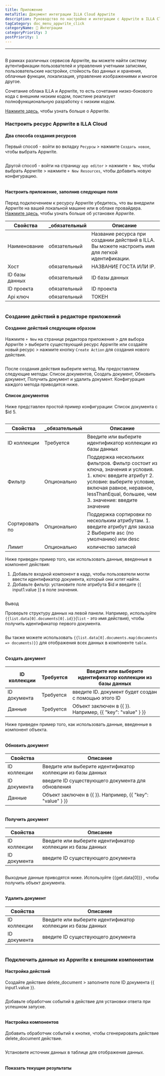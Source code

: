 ```yaml
---
title: Приложение
metaTitle: Документ интеграции ILLA Cloud Appwrite
description: Руководство по настройке и интеграции с Appwrite в ILLA Cloud
tagCategory: doc_menu_appwrite_click
categoryName: 🔨 Интеграции
categoryPriority: 3
postPriority: 1
---
```


* * *

## <Heading hidden>Appwrite База данных</Heading>

В рамках различных сервисов Appwrite, вы можете найти систему аутентификации пользователей и управления учетными записями, пользовательские настройки, стойкость баз данных и хранения, облачные функции, локализация, управление изображениями и многое другое. 

Сочетание облака ILLA и Appwrite, то есть сочетание низко-бокового кода с внешним низким кодом, поистине реализует полнофункциональную разработку с низким кодом.

[Нажмите здесь](https://appwrite.io/), чтобы узнать больше о Appwrite.

### Настроить ресурс Appwrite в ILLA Cloud

#### Два способа создания ресурсов

Первый способ - войти во вкладку `Ресурсы` > нажмите `Создать новое`, чтобы выбрать Appwrite. 

<img src='https://cdn.illacloud.com/official-website/img/docs/assemble/appwrite1.png' alt="" />

Другой способ - войти на страницу `app editor` > нажмите `+ New`, чтобы выбрать Appwrite > нажмите `+ New Resources`, чтобы добавить новую конфигурацию. 

<img src='https://cdn.illacloud.com/official-website/img/docs/assemble/appwrite2.png' alt="" />

#### Настроить приложение, заполнив следующие поля

Перед подключением к ресурсу Appwrite убедитесь, что вы внедрили Appwrite на вашей локальной машине или в облаке провайдера. [Нажмите здесь](https://appwrite.io/docs/installation), чтобы узнать больше об установке Appwrite. 

| Свойства       | \_обязательный | Описание                                                                                          |
| -------------- | -------------- | ------------------------------------------------------------------------------------------------- |
| Наименование   | обязательный   | Название ресурса при создании действий в ILLA. Вы можете настроить имя для легкой идентификации.  |
| Хост           | обязательный   | НАЗВАНИЕ ГОСТА ИЛИ IP.                                                                            |
| ID базы данных | обязательный   | ID базы данных                                                                                    |
| ID проекта     | обязательный   | ID проекта                                                                                        |
| Api ключ       | обязательный   | ТОКЕН                                                                                             |

<img src='https://cdn.illacloud.com/official-website/img/docs/assemble/appwrite3.png' alt="" />

### Создание действий в редакторе приложений

#### Создание действий следующим образом

Нажмите `+ New` на странице редактора приложения > для выбора Appwrite > выберите существующий ресурс Appwrite или создайте новый ресурс > нажмите кнопку `Create Action` для создания нового действия. 

<img src='https://cdn.illacloud.com/official-website/img/docs/assemble/appwrite4.png' alt="" />

После создания действия выберите метод. Мы предоставляем следующие методы: Список документов, Создать документ, Обновить документ, Получить документ и удалить документ. Конфигурация каждого метода приводится ниже. 

#### Список документов

Ниже представлен простой пример конфигурации: Список документа с $id 5. 

<img src='https://cdn.illacloud.com/official-website/img/docs/assemble/appwrite5.png' alt="" />

| Свойства       | \_обязательный | Описание                                                                                                                                                                                                               |
| -------------- | -------------- | ---------------------------------------------------------------------------------------------------------------------------------------------------------------------------------------------------------------------- |
| ID коллекции   | Требуется      | Введите или выберите идентификатор коллекции из базы данных                                                                                                                                                            |
| Фильтр         | Опционально    | Поддержка нескольких фильтров. Фильтр состоит из ключа, значения и условия. 1. ключ: введите атрибут 2. условие: выберите условие, включая равное, неравное, lessThanEqual, большее, чем 3. значение: введите значение |
| Сортировать по | Опционально    | Поддержка сортировки по нескольким атрибутам. 1. введите атрибут для заказа 2 Выберите asc (по умолчанию) или desc                                                                                                     |
| Лимит          | Опционально    | количество записей                                                                                                                                                                                                     |

Ниже приведен пример того, как использовать данные, введенные в компонент действия:

1.  Добавьте входной компонент в кадр, чтобы пользователи могли ввести идентификатор документа, который они хотят найти.  
2.  Добавьте фильтр: установите поле атрибута $id и введите {{ input1.value }} в поле значения. 

<img src='https://cdn.illacloud.com/official-website/img/docs/assemble/appwrite6.png' alt="" />

Вывод

Проверьте структуру данных на левой панели. Например, используйте `{{list.data[0].documents[0].id}}`(`list` - это имя действия), чтобы получить идентификатор первого документа. 

<img src='https://cdn.illacloud.com/official-website/img/docs/assemble/appwrite7.png' alt="" />

Вы также можете использовать `{{list.data[0].documents.map(documents => documents)}}` для отображения всех данных в компоненте `table`. 

<img src='https://cdn.illacloud.com/official-website/img/docs/assemble/appwrite8.png' alt="" />

#### Создать документ

| ID коллекции | Требуется | Введите или выберите идентификатор коллекции из базы данных |
| ------------ | --------- | ----------------------------------------------------------- |
| ID документа | Требуется | введите ID. документ будет создан с помощью этого ID        |
| Данные       | Требуется | Объект заключен в {{ }}. Например, {{ "key": "value" } }}   |

Ниже приведен пример того, как использовать данные, введенные в компонент объекта. 

<img src='https://cdn.illacloud.com/official-website/img/docs/assemble/appwrite9.png' alt="" />

#### Обновить документ

| Свойства     | Описание                                                    |
| ------------ | ----------------------------------------------------------- |
| ID коллекции | Введите или выберите идентификатор коллекции из базы данных |
| ID документа | введите ID существующего документа для обновления           |
| Данные       | Объект заключен в {{ }}. Например, {{ "key": "value" } }}   |

<img src='https://cdn.illacloud.com/official-website/img/docs/assemble/appwrite10.png' alt="" />

#### Получить документ

| Свойства     | Описание                                                    |
| ------------ | ----------------------------------------------------------- |
| ID коллекции | Введите или выберите идентификатор коллекции из базы данных |
| ID документа | введите ID существующего документа                          |

<img src='https://cdn.illacloud.com/official-website/img/docs/assemble/appwrite11.png' alt="" />

Выходные данные приводятся ниже. Используйте {{get.data[0]}} , чтобы получить объект документа.

<img src='https://cdn.illacloud.com/official-website/img/docs/assemble/appwrite12.png' alt="" />

#### Удалить документ

| Свойства     | Описание                                                    |
| ------------ | ----------------------------------------------------------- |
| ID коллекции | Введите или выберите идентификатор коллекции из базы данных |
| ID документа | введите ID существующего документа                          |

<img src='https://cdn.illacloud.com/official-website/img/docs/assemble/appwrite13.png' alt="" />

### Подключить данные из Appwrite к внешним компонентам

#### Настройка действий

Создайте действие delete_document > заполните поле ID документа {{ input1.value }}. 

<img src='https://cdn.illacloud.com/official-website/img/docs/assemble/appwrite14.png' alt="" />

Добавьте обработчик событий в действие для установки ответа при успешном запуске. 

<img src='https://cdn.illacloud.com/official-website/img/docs/assemble/appwrite15.png' alt="" />

#### Настройка компонентов

Добавить обработчик событий к кнопке, чтобы сгенерировать действие delete_document действие. 

<img src='https://cdn.illacloud.com/official-website/img/docs/assemble/appwrite16.png' alt="" />

Установите источник данных в таблице для отображения данных. 

<img src='https://cdn.illacloud.com/official-website/img/docs/assemble/appwrite17.png' alt="" />

#### Показать текущие результаты

<img src='https://cdn.illacloud.com/official-website/img/docs/assemble/appwrite18.gif' alt="" />
